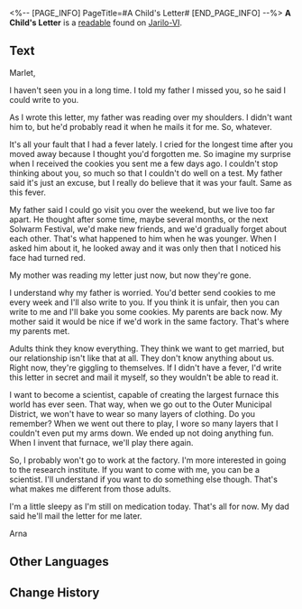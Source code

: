 <%-- [PAGE_INFO]
PageTitle=#A Child's Letter#
[END_PAGE_INFO] --%>
{{Readable Infobox
|id           = 034
|partIds      = 190142
|title        = 
|image        = Item Sealed Letter.png
|world        = Jarilo-VI
|parts        = 1
|author       = <!--to be added-->
|description  = A letter left behind by a child, which appears to be addressed to another child.
|part1        = A Child's Letter
|source1      = {{cx|Source missing}}
|characters   = 
|factions     = 
}}
'''A Child's Letter''' is a [[readable]] found on [[Jarilo-VI]].
<!--
==Location==
{{Map Embed|<map name>|<marker id>}}
-->
==Text==
Marlet,

I haven't seen you in a long time. I told my father I missed you, so he said I could write to you.

As I wrote this letter, my father was reading over my shoulders. I didn't want him to, but he'd probably read it when he mails it for me. So, whatever.

It's all your fault that I had a fever lately. I cried for the longest time after you moved away because I thought you'd forgotten me. So imagine my surprise when I received the cookies you sent me a few days ago. I couldn't stop thinking about you, so much so that I couldn't do well on a test. My father said it's just an excuse, but I really do believe that it was your fault. Same as this fever.

My father said I could go visit you over the weekend, but we live too far apart. He thought after some time, maybe several months, or the next Solwarm Festival, we'd make new friends, and we'd gradually forget about each other. That's what happened to him when he was younger. When I asked him about it, he looked away and it was only then that I noticed his face had turned red.

My mother was reading my letter just now, but now they're gone.

I understand why my father is worried. You'd better send cookies to me every week and I'll also write to you. If you think it is unfair, then you can write to me and I'll bake you some cookies. My parents are back now. My mother said it would be nice if we'd work in the same factory. That's where my parents met.

Adults think they know everything. They think we want to get married, but our relationship isn't like that at all. They don't know anything about us. Right now, they're giggling to themselves. If I didn't have a fever, I'd write this letter in secret and mail it myself, so they wouldn't be able to read it.

I want to become a scientist, capable of creating the largest furnace this world has ever seen. That way, when we go out to the Outer Municipal District, we won't have to wear so many layers of clothing. Do you remember? When we went out there to play, I wore so many layers that I couldn't even put my arms down. We ended up not doing anything fun. When I invent that furnace, we'll play there again.

So, I probably won't go to work at the factory. I'm more interested in going to the research institute. If you want to come with me, you can be a scientist. I'll understand if you want to do something else though. That's what makes me different from those adults.

I'm a little sleepy as I'm still on medication today. That's all for now. My dad said he'll mail the letter for me later.

Arna

<!--
==Trivia==
* 
-->
==Other Languages==
{{Other Languages
|en   = A Child's Letter
|zhs  = 小朋友的信
|zht  = 小朋友的信
|ja   = 子供のお手紙
|ko   = 어린아이의 편지
|es   = Carta de una niña
|fr   = Une lettre d'enfant
|ru   = Письмо ребёнка
|th   = จดหมายของเด็กน้อย
|vi   = Thư Của Người Bạn Nhỏ
|de   = Brief eines Kindes
|id   = Surat Anak Kecil
|pt   = Carta de Uma Criança
}}

==Change History==
{{Change History|1.0}}